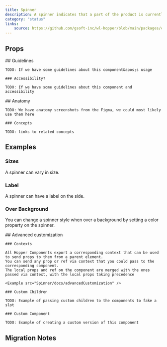 ```yaml
---
title: Spinner
description: A spinner indicates that a part of the product is currently performing a task of unknown duration.
category: "status"
links:
    source: https://github.com/gsoft-inc/wl-hopper/blob/main/packages/components/src/Spinner/src/Spinner.tsx
---
```

<Example src="Spinner/docs/preview" isOpen />

## Props

<PropTable component="Spinner" />

<FeatureFlag flag="next">
    ## Guidelines

    TODO: If we have some guidelines about this component&apos;s usage

    ### Accessibility?

    TODO: If we have some guidelines about this component and accessibility
</FeatureFlag>

<FeatureFlag flag="rc">
    ## Anatomy

    TODO: We have anatomy screenshots from the Figma, we could most likely use them here

    ### Concepts

    TODO: links to related concepts
</FeatureFlag>

## Examples

### Sizes
A spinner can vary in size.

<Example src="Spinner/docs/sizes" />

### Label
A spinner can have a label on the side.

<Example src="Spinner/docs/label" />

### Over Background
You can change a spinner style when over a background by setting a color property on the spinner.

<Example src="Spinner/docs/overBackground" />

<FeatureFlag flag="next">
    ## Advanced customization

    ### Contexts

    All Hopper Components export a corresponding context that can be used to send props to them from a parent element.
    You can send any prop or ref via context that you could pass to the corresponding component.
    The local props and ref on the component are merged with the ones passed via context, with the local props taking precedence

    <Example src="Spinner/docs/advancedCustomization" />

    ### Custom Children

    TODO: Example of passing custom children to the components to fake a slot

    ### Custom Component

    TODO: Example of creating a custom version of this component
</FeatureFlag>


## Migration Notes

<MigrateGuide src="Spinner/docs/migration-notes" />
